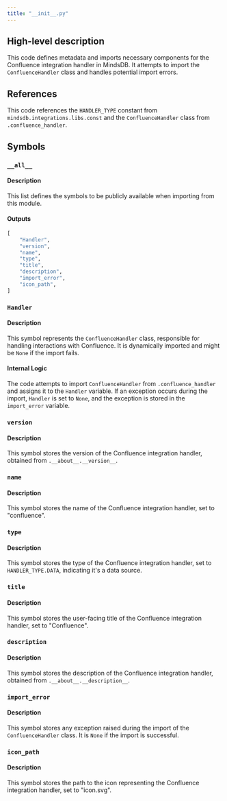```yaml
---
title: "__init__.py"
---
```


## High-level description
This code defines metadata and imports necessary components for the Confluence integration handler in MindsDB. It attempts to import the `ConfluenceHandler` class and handles potential import errors.

## References
This code references the `HANDLER_TYPE` constant from `mindsdb.integrations.libs.const` and the `ConfluenceHandler` class from `.confluence_handler`.

## Symbols
### `__all__`
#### Description
This list defines the symbols to be publicly available when importing from this module.

#### Outputs
```python
[
    "Handler",
    "version",
    "name",
    "type",
    "title",
    "description",
    "import_error",
    "icon_path",
]
```

### `Handler`
#### Description
This symbol represents the `ConfluenceHandler` class, responsible for handling interactions with Confluence. It is dynamically imported and might be `None` if the import fails.

#### Internal Logic
The code attempts to import `ConfluenceHandler` from `.confluence_handler` and assigns it to the `Handler` variable. If an exception occurs during the import, `Handler` is set to `None`, and the exception is stored in the `import_error` variable.

### `version`
#### Description
This symbol stores the version of the Confluence integration handler, obtained from `.__about__.__version__`.

### `name`
#### Description
This symbol stores the name of the Confluence integration handler, set to "confluence".

### `type`
#### Description
This symbol stores the type of the Confluence integration handler, set to `HANDLER_TYPE.DATA`, indicating it's a data source.

### `title`
#### Description
This symbol stores the user-facing title of the Confluence integration handler, set to "Confluence".

### `description`
#### Description
This symbol stores the description of the Confluence integration handler, obtained from `.__about__.__description__`.

### `import_error`
#### Description
This symbol stores any exception raised during the import of the `ConfluenceHandler` class. It is `None` if the import is successful.

### `icon_path`
#### Description
This symbol stores the path to the icon representing the Confluence integration handler, set to "icon.svg".
